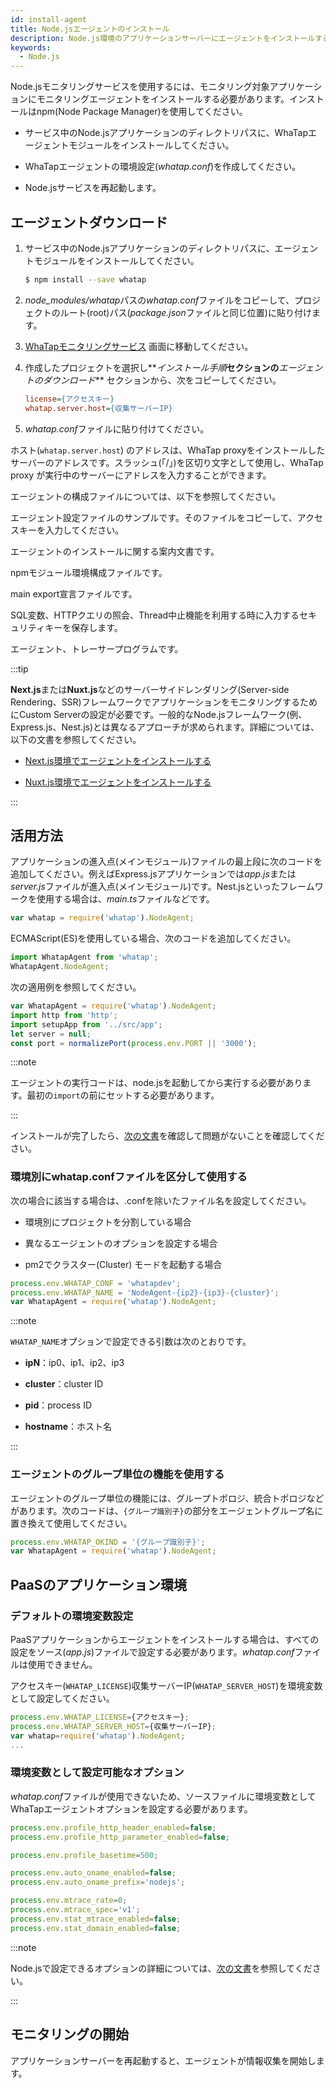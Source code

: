 ```yaml
---
id: install-agent
title: Node.jsエージェントのインストール
description: Node.js環境のアプリケーションサーバーにエージェントをインストールする方法を提供します。
keywords:
  - Node.js
---
```




<Agentsignupguide />

<Youtube ko="i8P8wrKgm40" en="i8P8wrKgm40" ja="i8P8wrKgm40" />

Node.jsモニタリングサービスを使用するには、モニタリング対象アプリケーションにモニタリングエージェントをインストールする必要があります。インストールはnpm(Node Package Manager)を使用してください。

- サービス中のNode.jsアプリケーションのディレクトリパスに、WhaTapエージェントモジュールをインストールしてください。

- WhaTapエージェントの環境設定(*whatap.conf*)を作成してください。

- Node.jsサービスを再起動します。


<Createprojectv2 />


<Accesskeyv2 />

## エージェントダウンロード

1. サービス中のNode.jsアプリケーションのディレクトリパスに、エージェントモジュールをインストールしてください。

   ```bash
   $ npm install --save whatap
   ```

2. *node_modules/whatap*パスの*whatap.conf*ファイルをコピーして、プロジェクトのルート(root)パス(*package.json*ファイルと同じ位置)に貼り付けます。

3. [WhaTapモニタリングサービス](https://service.whatap.io) 画面に移動してください。

4. 作成したプロジェクトを選択し**_インストール手順_**セクションの**_エージェントのダウンロード_** セクションから、次をコピーしてください。

   ```ini title='Example'
   license={アクセスキー}
   whatap.server.host={収集サーバーIP}
   ```

5. *whatap.conf*ファイルに貼り付けてください。

ホスト(`whatap.server.host`) のアドレスは、WhaTap proxyをインストールしたサーバーのアドレスです。スラッシュ(「/」)を区切り文字として使用し、WhaTap proxy が実行中のサーバーにアドレスを入力することができます。

エージェントの構成ファイルについては、以下を参照してください。

<Filetree name="whatap">

<FiletreeItem name="whatap.conf" type="file">エージェント設定ファイルのサンプルです。そのファイルをコピーして、アクセスキーを入力してください。</FiletreeItem>

<FiletreeItem name="README.md" type="file">エージェントのインストールに関する案内文書です。</FiletreeItem>

<FiletreeItem name="package.json" type="file">npmモジュール環境構成ファイルです。</FiletreeItem>

<FiletreeItem name="index.js" type="file">main export宣言ファイルです。</FiletreeItem>

<FiletreeItem name="paramkey.txt" type="file">SQL変数、HTTPクエリの照会、Thread中止機能を利用する時に入力するセキュリティキーを保存します。</FiletreeItem>

<FiletreeItem name="lib" type="folder">エージェント、トレーサープログラムです。</FiletreeItem>

</Filetree>

:::tip

**Next.js**または**Nuxt.js**などのサーバーサイドレンダリング(Server-side Rendering、SSR)フレームワークでアプリケーションをモニタリングするためにCustom Serverの設定が必要です。一般的なNode.jsフレームワーク(例、Express.js、Nest.js)とは異なるアプローチが求められます。詳細については、以下の文書を参照してください。

- [Next.js環境でエージェントをインストールする](install-agent-nextjs)

- [Nuxt.js環境でエージェントをインストールする](install-agent-nuxtjs)

:::

## 活用方法

アプリケーションの進入点(メインモジュール)ファイルの最上段に次のコードを追加してください。例えばExpress.jsアプリケーションでは*app.js*または*server.js*ファイルが進入点(メインモジュール)です。Nest.jsといったフレームワークを使用する場合は、*main.ts*ファイルなどです。

```javascript title='Javascript'
var whatap = require('whatap').NodeAgent;
```

ECMAScript(ES)を使用している場合、次のコードを追加してください。

```javascript title='ES'
import WhatapAgent from 'whatap';
WhatapAgent.NodeAgent;
```

次の適用例を参照してください。

```javascript
var WhatapAgent = require('whatap').NodeAgent;
import http from 'http';
import setupApp from '../src/app';
let server = null;
const port = normalizePort(process.env.PORT || '3000');
```

:::note

エージェントの実行コードは、node.jsを起動してから実行する必要があります。最初の`import`の前にセットする必要があります。

:::

インストールが完了したら、[次の文書](install-check)を確認して問題がないことを確認してください。

### 環境別にwhatap.confファイルを区分して使用する

次の場合に該当する場合は、.confを除いたファイル名を設定してください。

- 環境別にプロジェクトを分割している場合

- 異なるエージェントのオプションを設定する場合

- pm2でクラスター(Cluster) モードを起動する場合

```javascript
process.env.WHATAP_CONF = 'whatapdev';
process.env.WHATAP_NAME = 'NodeAgent-{ip2}-{ip3}-{cluster}';
var WhatapAgent = require('whatap').NodeAgent;
```

:::note

`WHATAP_NAME`オプションで設定できる引数は次のとおりです。

- **ipN**：ip0、ip1、ip2、ip3

- **cluster**：cluster ID

- **pid**：process ID

- **hostname**：ホスト名

:::

### エージェントのグループ単位の機能を使用する

エージェントのグループ単位の機能には、グループトポロジ、統合トポロジなどがあります。次のコードは、`{グループ識別子}`の部分をエージェントグループ名に置き換えて使用してください。

```javascript
process.env.WHATAP_OKIND = '{グループ識別子}';
var WhatapAgent = require('whatap').NodeAgent;
```

## PaaSのアプリケーション環境

### デフォルトの環境変数設定

PaaSアプリケーションからエージェントをインストールする場合は、すべての設定をソース(*app.js*)ファイルで設定する必要があります。*whatap.conf*ファイルは使用できません。

アクセスキー(`WHATAP_LICENSE`)収集サーバーIP(`WHATAP_SERVER_HOST`)を環境変数として設定してください。

```javascript title='app.js'
process.env.WHATAP_LICENSE={アクセスキー};
process.env.WHATAP_SERVER_HOST={収集サーバーIP};
var whatap=require('whatap').NodeAgent;
...
```

### 環境変数として設定可能なオプション

*whatap.conf*ファイルが使用できないため、ソースファイルに環境変数としてWhaTapエージェントオプションを設定する必要があります。

```javascript title='app.js'
process.env.profile_http_header_enabled=false;
process.env.profile_http_parameter_enabled=false;

process.env.profile_basetime=500;

process.env.auto_oname_enabled=false;
process.env.auto_oname_prefix='nodejs';

process.env.mtrace_rate=0;
process.env.mtrace_spec='v1';
process.env.stat_mtrace_enabled=false;
process.env.stat_domain_enabled=false;
```

:::note

Node.jsで設定できるオプションの詳細については、[次の文書](set-agent)を参照してください。

:::

## モニタリングの開始

アプリケーションサーバーを再起動すると、エージェントが情報収集を開始します。
